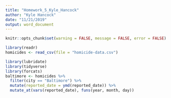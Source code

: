 ```yaml
---
title: "Homework_5_Kyle_Hancock"
author: "Kyle Hancock"
date: "11/21/2019"
output: word_document
---
```


```r
knitr::opts_chunk$set(warning = FALSE, message = FALSE, error = FALSE)
```

``` r
library(readr)
homicides <- read_csv(file = "homicide-data.csv")
```

```r
library(lubridate)
library(tidyverse)
library(forcats)
baltimore <- homicides %>% 
  filter(city == "Baltimore") %>% 
  mutate(reported_date = ymd(reported_date)) %>% 
  mutate_at(vars(reported_date), funs(year, month, day))
```